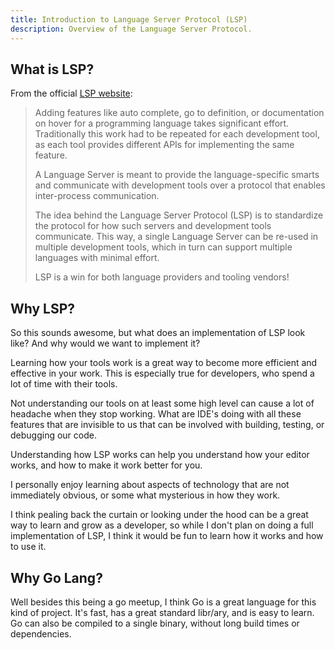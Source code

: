 ```yaml
---
title: Introduction to Language Server Protocol (LSP)
description: Overview of the Language Server Protocol.
---
```



<Card icon="information" title="Website to Follow Along">
  <BigLink href="https://go-lsp.michaelduren.com/" title="https://go-lsp.michaelduren.com/" />
</Card>

## What is LSP?

From the official [LSP website](https://microsoft.github.io/language-server-protocol/):

> Adding features like auto complete, go to definition, or documentation on hover for a programming language takes significant effort. Traditionally this work had to be repeated for each development tool, as each tool provides different APIs for implementing the same feature.
>
> A Language Server is meant to provide the language-specific smarts and communicate with development tools over a protocol that enables inter-process communication.
>
> The idea behind the Language Server Protocol (LSP) is to standardize the protocol for how such servers and development tools communicate. This way, a single Language Server can be re-used in multiple development tools, which in turn can support multiple languages with minimal effort.
>
> LSP is a win for both language providers and tooling vendors!


## Why LSP?


So this sounds awesome, but what does an implementation of LSP look like? And why would we want to implement it?

Learning how your tools work is a great way to become more efficient and effective in your work. This is especially true for developers, who spend a lot of time with their tools.

Not understanding our tools on at least some high level can cause a lot of headache when they stop working. What are IDE's doing with all these features that are invisible to us that can be involved with building, testing, or debugging our code.

Understanding how LSP works can help you understand how your editor works, and how to make it work better for you.

I personally enjoy learning about aspects of technology that are not immediately obvious, or some what mysterious in how they work.

I think pealing back the curtain or looking under the hood can be a great way to learn and grow as a developer, so while I don't plan on doing a full implementation of LSP, I think it would be fun to learn how it works and how to use it.


## Why Go Lang?

Well besides this being a go meetup, I think Go is a great language for this kind of project. It's fast, has a great standard libr/ary, and is easy to learn. Go can also be compiled to a single binary, without long build times or dependencies.


